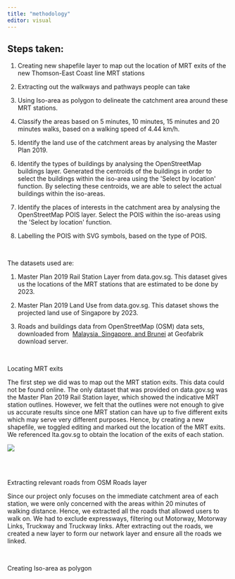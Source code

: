 ```yaml
---
title: "methodology"
editor: visual
---
```


## Steps taken:

1.  Creating new shapefile layer to map out the location of MRT exits of the new Thomson-East Coast line MRT stations

2.  Extracting out the walkways and pathways people can take

3.  Using Iso-area as polygon to delineate the catchment area around these MRT stations.

4.  Classify the areas based on 5 minutes, 10 minutes, 15 minutes and 20 minutes walks, based on a walking speed of 4.44 km/h. 

5.  Identify the land use of the catchment areas by analysing the Master Plan 2019.

6.  Identify the types of buildings by analysing the OpenStreetMap buildings layer. Generated the centroids of the buildings in order to select the buildings within the iso-area using the \'Select by location\' function. By selecting these centroids, we are able to select the actual buildings within the iso-areas.

7.  Identify the places of interests in the catchment area by analysing the OpenStreetMap POIS layer. Select the POIS within the iso-areas using the \'Select by location\' function.

8.  Labelling the POIS with SVG symbols, based on the type of POIS.

\

The datasets used are:

1.  Master Plan 2019 Rail Station Layer from data.gov.sg. This dataset gives us the locations of the MRT stations that are estimated to be done by 2023.

2.  Master Plan 2019 Land Use from data.gov.sg. This dataset shows the projected land use of Singapore by 2023.

3.  Roads and buildings data from OpenStreetMap (OSM) data sets, downloaded from  [Malaysia, Singapore, and Brunei](https://download.geofabrik.de/asia/malaysia-singapore-brunei.html) at Geofabrik download server.

\

Locating MRT exits

The first step we did was to map out the MRT station exits. This data could not be found online. The only dataset that was provided on data.gov.sg was the Master Plan 2019 Rail Station layer, which showed the indicative MRT station outlines. However, we felt that the outlines were not enough to give us accurate results since one MRT station can have up to five different exits which may serve very different purposes. Hence, by creating a new shapefile, we toggled editing and marked out the location of the MRT exits. We referenced lta.gov.sg to obtain the location of the exits of each station.

![](https://lh5.googleusercontent.com/9rnGszT1N9ES6O2FP8H7eCw7ak3uDbYNdUAU9VEhzP32q7EhAlVdtGYfkc58xxPW02FkKu9PYKX82C4ePMLhpIhrxH3_ATm_XN1oWcB5i1F47RAvjs3kX38TpqLnGSoLV8YocbgMe00d08PWuEelABrBDVO9v2SOFdaBE7sAJtMjDEmfkXAca4nXafbMWg)

\
\

Extracting relevant roads from OSM Roads layer

Since our project only focuses on the immediate catchment area of each station, we were only concerned with the areas within 20 minutes of walking distance. Hence, we extracted all the roads that allowed users to walk on. We had to exclude expressways, filtering out Motorway, Motorway Links, Truckway and Truckway links. After extracting out the roads, we created a new layer to form our network layer and ensure all the roads we linked.

\

Creating Iso-area as polygon

\
\
\

